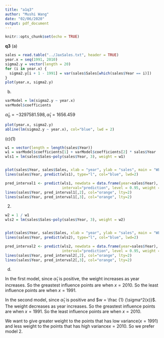 ---
title: "a1q3"
author: "Mushi Wang"
date: "02/06/2020"
output: pdf_document
---

```{r setup, include=FALSE}
knitr::opts_chunk$set(echo = TRUE)
```

**q3**
(a)
```{r}
sales = read.table("../JaxSales.txt", header = TRUE)
year.x = seq(1991, 2010)
sigma2.y = vector(length = 20)
for (i in year.x) {
  sigma2.y[i + 1 - 1991] = var(sales$Sales[which(sales$Year == i)])
}
plot(year.x, sigma2.y)
```

\newpage
(b)
```{r}
varModel = lm(sigma2.y ~ year.x)
varModel$coefficients
```
$\hat{\alpha}_0 = -3297581.598, \hat{\alpha}_1 = 1656.459$
```{r}
plot(year.x, sigma2.y)
abline(lm(sigma2.y ~ year.x), col="blue", lwd = 2)
```

\newpage
(c)(1)
```{r}
w1 = vector(length = length(sales$Year))
w1 = varModel$coefficients[1] + varModel$coefficients[2] * sales$Year
wls1 = lm(sales$Sales~poly(sales$Year, 3), weight = w1)


plot(sales$Year, sales$Sales, xlab = "year", ylab = "sales", main = "WLS")
lines(sales$Year, predict(wls1), type="l", col="blue", lwd=2)

pred_interval1 <- predict(wls1, newdata = data.frame(year=sales$Year), 
                          interval="prediction", level = 0.95, weight = w1)
lines(sales$Year, pred_interval1[,2], col="orange", lty=2)
lines(sales$Year, pred_interval1[,3], col="orange", lty=2)
```

(2)
```{r}
w2 = 1 / w1
wls2 = lm(sales$Sales~poly(sales$Year, 3), weight = w2)


plot(sales$Year, sales$Sales, xlab = "year", ylab = "sales", main = "WLS")
lines(sales$Year, predict(wls2), type="l", col="blue", lwd=2)

pred_interval2 <- predict(wls2, newdata = data.frame(year=sales$Year), 
                          interval="prediction", level = 0.95, weight = w2)
lines(sales$Year, pred_interval2[,2], col="orange", lty=2)
lines(sales$Year, pred_interval2[,3], col="orange", lty=2)
```

\newpage
(d)

In the first model, since $\hat{\alpha}_1$ is positive, the weight increases as year increases. So the greastest influence points are when $x = 2010$. So the least influence points are when $x = 1991$.

In the second model, since $\hat{\alpha}_1$ is positive and $w = \frac {1} {\sigma^2(x)}$. The weight decreases as year increases. So the greastest influence points are when $x = 1991$. So the least influence points are when $x = 2010$.

We want to give greater weight to the points that has low variance($x = 1991$) and less weight to the points that has high variance$x = 2010$. So we prefer model 2.